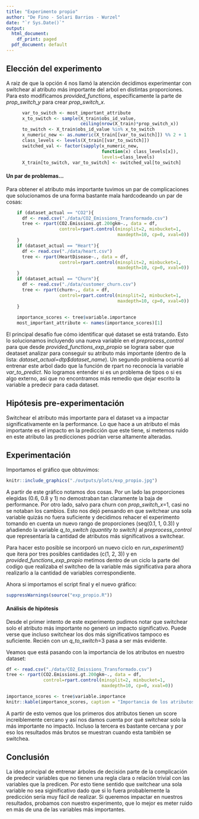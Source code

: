 ```yaml
---
title: "Experimento propio"
author: "De Fino - Solari Barrios - Wurzel"
date: "`r Sys.Date()`"
output:
  html_document:
    df_print: paged
  pdf_document: default
---
```


## Elección del experimento

A raiz de que la opción 4 nos llamó la atención decidimos experimentar con switchear al atributo más importante del arbol en distintas proporciones. Para esto modificamos *provided_functions*, específicamente la parte de *prop_switch_y* para crear *prop_switch_x*.

```r
      var_to_switch <- most_important_attribute
      x_to_switch <- sample(X_train$obs_id_value, 
                            ceiling(nrow(X_train)*prop_switch_x))
      to_switch <- X_train$obs_id_value %in% x_to_switch
      x_numeric_new <- as.numeric(X_train[[var_to_switch]]) %% 2 + 1
      class_levels <- levels(X_train[[var_to_switch]])
      switched_val <- factor(sapply(x_numeric_new, 
                                    function(x) class_levels[x]), 
                                    levels=class_levels)
      X_train[to_switch, var_to_switch] <- switched_val[to_switch]
```

#### Un par de problemas...

Para obtener el atributo más importante tuvimos un par de complicaciones que solucionamos de una forma bastante mala hardcodeando un par de cosas:

```r
    if (dataset_actual == "CO2"){
      df <- read.csv("./data/CO2_Emissions_Transformado.csv")
      tree <- rpart(CO2.Emissions.gt.200gkm~., data = df, 
                    control=rpart.control(minsplit=2, minbucket=1, 
                                          maxdepth=10, cp=0, xval=0))
    }
    if (dataset_actual == "Heart"){
      df <- read.csv("./data/heart.csv")
      tree <- rpart(HeartDisease~., data = df, 
                    control=rpart.control(minsplit=2, minbucket=1, 
                                          maxdepth=10, cp=0, xval=0))
    }
    if (dataset_actual == "Churn"){
      df <- read.csv("./data/customer_churn.csv")
      tree <- rpart(churn~., data = df, 
                    control=rpart.control(minsplit=2, minbucket=1, 
                                          maxdepth=10, cp=0, xval=0))
    }
    
    importance_scores <- tree$variable.importance
    most_important_attribute <- names(importance_scores)[1]
```

El principal desafío fue cómo identificar qué dataset se está tratando. Esto lo solucionamos incluyendo una nueva variable en el *preprocess_control* para que desde *provided_functions_exp_propio* se lograra saber que deataset analizar para conseguir su atributo más importante (dentro de la lista: *dataset_actual=dtp\$dataset_name*). Un segundo problema ocurrió al entrenar este arbol dado que la función de rpart no reconocía la variable *var_to_predict*. No logramos entender si es un problema de tipos o si es algo externo, asi que no encontramos más remedio que dejar escrito la variable a predecir para cada dataset.

## Hipótesis pre-experimentación

Switchear el atributo más importante para el dataset va a impactar significativamente en la performance. Lo que hace a un atributo el más importante es el impacto en la predicción que este tiene, si metemos ruido en este atributo las predicciones podrían verse altamente alteradas.

## Experimentación

Importamos el gráfico que obtuvimos:

```r
knitr::include_graphics("./outputs/plots/exp_propio.jpg")
```

A partir de este gráfico notamos dos cosas. Por un lado las proporciones elegidas (0.6, 0.8 y 1) no demostraban tan claramente la baja de performance. Por otro lado, salvo para churn con *prop_switch_x*=1, casi no se notaban los cambios. Esto nos dejó pensando en que switchear una sola variable quizás no fuera suficiente y decidimos rehacer el experimento tomando en cuenta un nuevo rango de proporciones (seq(0.1, 1, 0.3)) y añadiendo la variable *q_to_switch (quantity to switch)* al *preprocess_control* que representaría la cantidad de atributos más significativos a switchear.

Para hacer esto posible se incorporó un nuevo ciclo en *run_experiment()* que itera por tres posibles cantidades (c(1, 2, 3)) y en *provided_functions_exp_propio* metimos dentro de un ciclo la parte del codigo que realizaba el switcheo de la variable más significativa para ahora realizarlo a la cantidad de variables correspondiente.

Ahora si importamos el script final y el nuevo gráfico:

```r
suppressWarnings(source("exp_propio.R"))
```

#### Análisis de hipótesis

Desde el primer intento de este experimento pudimos notar que switchear solo el atributo más importante no generó un impacto significativo. Puede verse que incluso switchear los dos más significativos tampoco es suficiente. Recién con un *q_to_switch*=3 pasa a ser más evidente.

Veamos que está pasando con la importancia de los atributos en nuestro dataset:

```r
df <- read.csv("./data/CO2_Emissions_Transformado.csv")
tree <- rpart(CO2.Emissions.gt.200gkm~., data = df, 
              control=rpart.control(minsplit=2, minbucket=1, 
                                    maxdepth=10, cp=0, xval=0))

importance_scores <- tree$variable.importance
knitr::kable(importance_scores, caption = "Importancia de los atributos de CO2", col.names = "")
```

A partir de esto vemos que los primeros dos atributos tienen un score increiblemente cercano y así nos damos cuenta por qué switchear solo la más importante no impactó. Incluso la tercera es bastante cercana y por eso los resultados más brutos se muestran cuando esta también se switchea.

## Conclusión

La idea principal de entrenar árboles de decisión parte de la complicación de predecir variables que no tienen una regla clara o relación trivial con las variables que la predicen. Por esto tiene sentido que switchear una sola variable no sea siginificativo dado que si lo fuera probablemente la predicción sería muy fácil de realizar. Si queremos impactar en nuestros resultados, probamos con nuestro experimento, que lo mejor es meter ruido en más de una de las variables más importantes.

